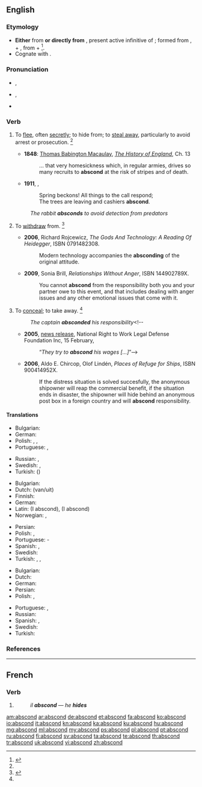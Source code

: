 ==English==

===Etymology===
* '''Either''' from {{etyl|frm|en}} {{term|abscondre|lang=frm}} '''or directly from''' {{etyl|la|en}} {{term|abscondere|lang=la}}, present active infinitive of {{term|abscondo|abscondō|hide|lang=la}}; formed from {{term|abs|lang=la}}, {{term|ab||away|lang=la}} + {{term|condo|condō|put together, store|lang=la}}, from {{term|con||together|lang=la}} + {{term|do|dō|put|lang=la}}<ref>{{reference-book | last = Dobbie | first = Elliott K. | coauthors = Dunmore, C. William, et al. | editor = Barnhart, Robert K.| title = Chambers Dictionary of Etymology | origyear = 1998 | year = 2004 | publisher = Chambers Harrap Publishers Ltd | location = Edinburgh, Scotland | isbn =0550142304 | pages = 4}}</ref>.
* Cognate with {{term|sconce||a type of light fixture}}.

===Pronunciation===
* {{a|RP}} {{IPA|/əbˈskɒnd/}}, {{X-SAMPA|/@b"skQnd/}}
* {{a|US}} {{IPA|/æbˈskɑnd/|/æbˈzkɑnd/}}, {{X-SAMPA|/@b"skAnd/|/@b"zkAnd/}}
* {{rhymes|ɒnd}}

===Verb===
{{en-verb}}

# {{context|intransitive|reflexive|lang=en}} To [[flee]], often [[secretly]]; to hide from; to [[steal away]], particularly to avoid arrest or prosecution. {{defdate|First attested in the mid 16<sup>th</sup> century.}}<ref name=SOED/>
#* '''1848''': [[w:Thomas Babington Macaulay|Thomas Babington Macaulay]], ''[[w:The History of England from the Accession of James the Second|The History of England]]'', Ch. 13
#*: ... that very homesickness which, in regular armies, drives so many recruits to '''abscond''' at the risk of stripes and of death.
#* '''1911''', {{w|Ambrose Bierce}}, ''{{w|The Devil's Dictionary}}''
#*: Spring beckons! All things to the call respond;<br>The trees are leaving and cashiers '''abscond'''.
#: ''The rabbit '''''absconds''''' to avoid detection from predators''
# {{rfd-redundant}} {{context|intransitive|lang=en}} To [[withdraw]] from. {{defdate|First attested in the mid 16<sup>th</sup> century.}}<ref name=SOED>{{reference-book | editor =Brown, Lesley | title = The Shorter Oxford English Dictionary| origyear = 1933| edition = 5th | | year =2003| publisher =Oxford University Press  | location =Oxford, UK | isbn =978-0-19-860575-7 | pages =8}}</ref>
#* '''2006''', Richard Rojcewicz, ''The Gods And Technology: A Reading Of Heidegger'', ISBN 0791482308.
#*: Modern technology accompanies the '''absconding''' of the original attitude.
#* '''2009''', Sonia Brill, ''Relationships Without Anger'', ISBN 144902789X.
#*: You cannot '''abscond''' from the responsibility both you and your partner owe to this event, and that includes dealing with anger issues and any other emotional issues that come with it.
# {{context|transitive|obsolete|lang=en}} To [[conceal]]; to take away. {{defdate|First attested in the late 16<sup>th</sup> century.}}<ref name=SOED/>
#: ''The captain '''absconded''' his responsibility''<!--
#* '''2005''', [http://nrtw.org/b/nr_379.php news release], National Right to Work Legal Defense Foundation Inc, 15 February, 
#*: “''They try to '''abscond''' his wages [...]''”-->
#* '''2006''', Aldo E. Chircop, Olof Lindén, ''Places of Refuge for Ships'', ISBN 900414952X.
#*: If the distress situation is solved succesfully, the anonymous shipowner will reap the commercial benefit, if the situation ends in disaster, the shipowner will hide behind an anonymous post box in a foreign country and will '''abscond''' responsibility.

====Translations====
{{trans-top|to withdraw from}}
* Bulgarian: {{t-|bg|избягвам, отдръпвам се от}}
* German: {{l/de|sich}} {{t+|de|zurückziehen}}
* Polish: {{t+|pl|uniknąć}}, {{t-|pl|uciec od}}, {{t-|pl|ukryć się przed}}
* Portuguese: {{t+|pt|fugir}}, {{t+|pt|evadir}}
{{trans-mid}}
* Russian: {{t+|ru|уклоняться}}, {{t+|ru|избегать}}
* Swedish: {{t+|sv|avvika}}, {{t+|sv|lämna}}
* Turkish: ({{l/tr|geri}}) {{t+|tr|çekilmek}}
{{trans-bottom}}

{{trans-top|to depart secretly}}
* Bulgarian: {{t-|bg|измъквам се, заминавам тайно}}
* Dutch: {{l/nl|heimelijk}} {{t+|nl|vertrekken}} (van/uit)
* Finnish: {{t+|fi|karata}}
* German: {{l/de|sich}} {{t-|de|davonmachen}}
* Latin: {{t-|la|lateo}} (I abscond), {{t-|la|latito}} (I abscond)
* Norwegian: {{t+|no|rømme}}, {{t-|no|stikke av}}
{{trans-mid}}
* Persian: {{t+|fa|گريختن|sc=fa-Arab}}
* Polish: {{t-|pl|zbiec}}, {{t+|pl|uciec}}
* Portuguese: {{t+|pt|esconder}}-{{t+|pt|se}}
* Spanish: {{t-|es|fugar|alt=fugarse}}, {{t-|es|evadir|alt=evadirse}}
* Swedish: {{t+|sv|rymma}}
* Turkish: {{t+|tr|kaçmak}}, {{t+|tr|sıvışmak}} {{qualifier|colloquial}}, {{t+|tr|tüymek}} {{qualifier|colloquial}}
{{trans-bottom}}

{{trans-top|to hide (something)}}
* Bulgarian: {{t-|bg|укривам се}}
* Dutch: {{t+|nl|wegrennen}}
* German: {{l/de|sich}} {{t+|de|verstecken}}
* Persian: {{t-|fa|پنهان شدن|sc=fa-Arab}}
* Polish: {{t-|pl|zbiec}}, {{t+|pl|uciec}}
{{trans-mid}}
* Portuguese: {{t+|pt|esconder}}, {{t+|pt|ocultar}}
* Russian: {{t+|ru|скрывать|alt=скрыва́ть|tr=skryvát'}}
* Spanish: {{t+|es|huir}}, {{t-|es|fugarse}}
* Swedish: {{t+|sv|gömma sig}}
* Turkish: {{t+|tr|saklanmak}}
{{trans-bottom}}

===References===
<references/>

----

==French==

===Verb===
{{fr-verb-form}}

# {{conjugation of|abscondre||3|s|pres|ind|lang=fr}}
#: ''il '''abscond''''' &mdash; ''he '''hides'''''

[[am:abscond]]
[[ar:abscond]]
[[de:abscond]]
[[et:abscond]]
[[fa:abscond]]
[[ko:abscond]]
[[io:abscond]]
[[it:abscond]]
[[kn:abscond]]
[[ka:abscond]]
[[ku:abscond]]
[[hu:abscond]]
[[mg:abscond]]
[[ml:abscond]]
[[my:abscond]]
[[ps:abscond]]
[[pl:abscond]]
[[pt:abscond]]
[[ru:abscond]]
[[fi:abscond]]
[[sv:abscond]]
[[ta:abscond]]
[[te:abscond]]
[[th:abscond]]
[[tr:abscond]]
[[uk:abscond]]
[[vi:abscond]]
[[zh:abscond]]